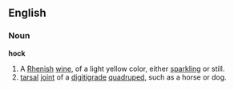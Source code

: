 ==English==

===Noun===

'''hock'''

#A [[Rhenish]] [[wine]], of a light yellow color, either [[sparkling]] or still.
# [[tarsal]] [[joint]] of a [[digitigrade]] [[quadruped]], such as a horse or dog.